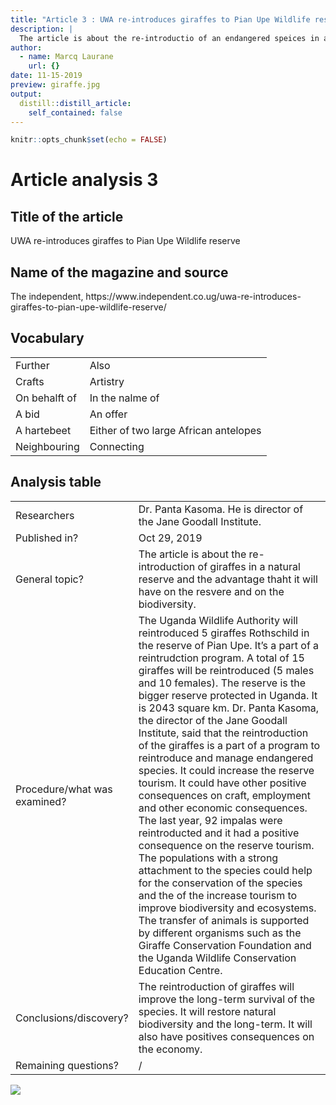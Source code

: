 ```yaml
---
title: "Article 3 : UWA re-introduces giraffes to Pian Upe Wildlife reserve"
description: |
  The article is about the re-introductio of an endangered speices in a natural reserve : the giraffe
author:
  - name: Marcq Laurane
    url: {}
date: 11-15-2019
preview: giraffe.jpg
output:
  distill::distill_article:
    self_contained: false
---
```


```r
knitr::opts_chunk$set(echo = FALSE)
```

# Article analysis 3

## Title of the article

UWA re-introduces giraffes to Pian Upe Wildlife reserve

## Name of the magazine and source  

The independent, https://www.independent.co.ug/uwa-re-introduces-giraffes-to-pian-upe-wildlife-reserve/

## Vocabulary 

|                     |                                |
| ------------------- | ------------------------------ |
| Further   | Also                   |
| Crafts  | Artistry     |
| On behalft of | In the nalme of |
| A bid | An offer |
| A hartebeet | Either of two large African antelopes |
| Neighbouring | Connecting |

## Analysis table 

|                              |                                                                     |
| ---------------------------- | ------------------------------------------------------------------- |
| Researchers                  | Dr. Panta Kasoma. He is director of the Jane Goodall Institute.                        |
| Published in?                | Oct 29, 2019                                                       |
| General topic?               |  The article is about the re-introduction of giraffes in a natural reserve and the advantage thaht it will have on the resvere and on the biodiversity.                     |
| Procedure/what was examined? | The Uganda Wildlife Authority will reintroduced 5 giraffes Rothschild in the reserve of Pian Upe. It's a part of a reintrudction program. A total of 15 giraffes will be reintroduced (5 males and 10 females). The reserve is the bigger reserve protected in Uganda. It is 2043 square km. Dr. Panta Kasoma, the director of the Jane Goodall Institute, said that the reintroduction of the giraffes is a part of a program to reintroduce and manage endangered species. It could increase the reserve tourism. It could have other positive consequences on craft, employment and other economic consequences. The last year, 92 impalas were reintroducted and it had a positive consequence on the reserve tourism. The populations with a strong attachment to the species could help for the conservation of the species and the of the increase tourism to improve biodiversity and ecosystems. The transfer of animals is supported by different organisms such as the Giraffe Conservation Foundation and the Uganda Wildlife Conservation Education Centre.
| Conclusions/discovery?       |  The reintroduction of giraffes will improve the long-term survival of the species. It will restore natural biodiversity and the long-term. It will also have positives consequences on the economy.     |
| Remaining questions?         | / | 

![](giraffe2.jpg)




